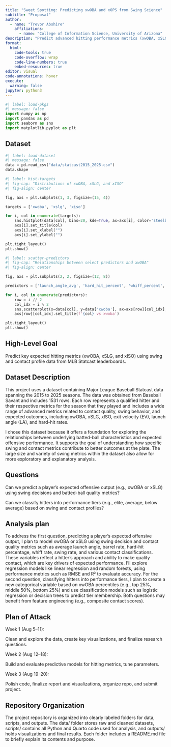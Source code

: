 ```yaml
---
title: "Sweet Spotting: Predicting xwOBA and xOPS from Swing Science"
subtitle: "Proposal"
author: 
  - name: "Trevor Abshire"
    affiliations:
      - name: "College of Information Science, University of Arizona"
description: "Predict advanced hitting performance metrics (xwOBA, xSLG, and xISO) from swing and contact profile data using machine learning techniques."
format:
  html:
    code-tools: true
    code-overflow: wrap
    code-line-numbers: true
    embed-resources: true
editor: visual
code-annotations: hover
execute:
  warning: false
jupyter: python3
---
```


```python
#| label: load-pkgs
#| message: false
import numpy as np
import pandas as pd
import seaborn as sns
import matplotlib.pyplot as plt
```

## Dataset

```python
#| label: load-dataset
#| message: false
data = pd.read_csv("data/statcast2015_2025.csv")
data.shape
```

```python
#| label: hist-targets
#| fig-cap: "Distributions of xwOBA, xSLG, and xISO"
#| fig-align: center

fig, axs = plt.subplots(1, 3, figsize=(15, 4))

targets = ['xwoba', 'xslg', 'xiso']

for i, col in enumerate(targets):
    sns.histplot(data[col], bins=20, kde=True, ax=axs[i], color='steelblue')
    axs[i].set_title(col)
    axs[i].set_xlabel("")
    axs[i].set_ylabel("")

plt.tight_layout()
plt.show()
```

```python
#| label: scatter-predictors
#| fig-cap: "Relationships between select predictors and xwOBA"
#| fig-align: center

fig, axs = plt.subplots(2, 2, figsize=(12, 8))

predictors = ['launch_angle_avg', 'hard_hit_percent', 'whiff_percent', 'avg_swing_speed']

for i, col in enumerate(predictors):
    row = i // 2
    col_idx = i % 2
    sns.scatterplot(x=data[col], y=data['xwoba'], ax=axs[row][col_idx], color='darkorange')
    axs[row][col_idx].set_title(f'{col} vs xwoba')

plt.tight_layout()
plt.show()
```

## High-Level Goal

Predict key expected hitting metrics (xwOBA, xSLG, and xISO) using swing and contact profile data from MLB Statcast leaderboards.

## Dataset Description

This project uses a dataset containing Major League Baseball Statcast data spanning the 2015 to 2025 seasons. The data was obtained from Baseball Savant and includes 1531 rows. Each row represents a qualified hitter and their respective metrics for the season that they played and includes a wide range of advanced metrics related to contact quality, swing behavior, and expected outcomes, including xwOBA, xSLG, xISO, exit velocity (EV), launch angle (LA), and hard-hit rates.

I chose this dataset because it offers a foundation for exploring the relationships between underlying batted-ball characteristics and expected offensive performance. It supports the goal of understanding how specific swing and contact metrics contribute to better outcomes at the plate. The large size and variety of swing metrics within the dataset also allow for more exploratory and explanatory analysis.

## Questions

Can we predict a player’s expected offensive output (e.g., xwOBA or xSLG) using swing decisions and batted-ball quality metrics?

Can we classify hitters into performance tiers (e.g., elite, average, below average) based on swing and contact profiles?

## Analysis plan

To address the first question, predicting a player’s expected offensive output, I plan to model xwOBA or xSLG using swing decision and contact quality metrics such as average launch angle, barrel rate, hard-hit percentage, whiff rate, swing rate, and various contact classifications. These variables reflect a hitter’s approach and ability to make quality contact, which are key drivers of expected performance. I’ll explore regression models like linear regression and random forests, using performance metrics such as RMSE and R² to evaluate accuracy. For the second question, classifying hitters into performance tiers, I plan to create a new categorical variable based on xwOBA percentiles (e.g., top 25%, middle 50%, bottom 25%) and use classification models such as logistic regression or decision trees to predict tier membership. Both questions may benefit from feature engineering (e.g., composite contact scores).

## Plan of Attack

Week 1 (Aug 5–11):

Clean and explore the data, create key visualizations, and finalize research questions.

Week 2 (Aug 12–18):

Build and evaluate predictive models for hitting metrics, tune parameters.

Week 3 (Aug 19–20):

Polish code, finalize report and visualizations, organize repo, and submit project.

## Repository Organization

The project repository is organized into clearly labeled folders for data, scripts, and outputs. The data/ folder stores raw and cleaned datasets, scripts/ contains all Python and Quarto code used for analysis, and outputs/ holds visualizations and final results. Each folder includes a README.md file to briefly explain its contents and purpose.